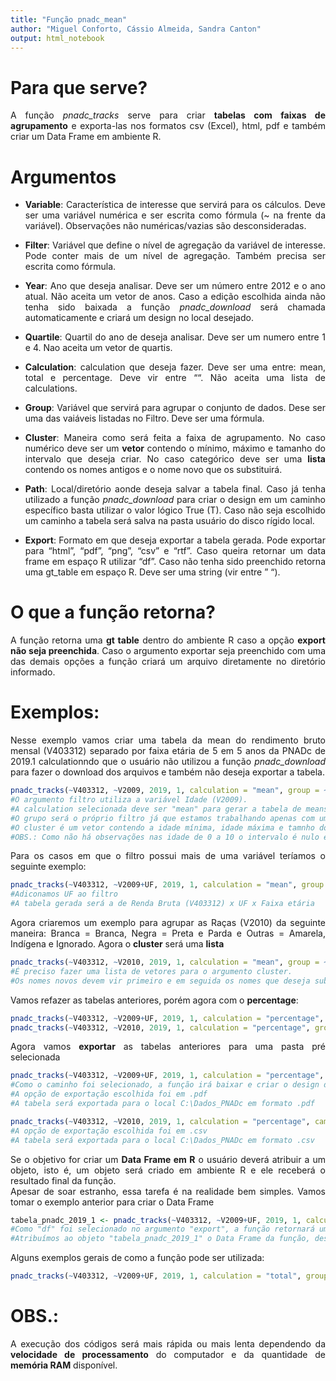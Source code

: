 ```yaml
---
title: "Função pnadc_mean"
author: "Miguel Conforto, Cássio Almeida, Sandra Canton"
output: html_notebook
---
```


# Para que serve?
<div style="text-align: justify">
A função _pnadc_tracks_ serve para criar **tabelas com faixas de agrupamento** e exporta-las nos formatos csv (Excel), html, pdf e também criar um Data Frame em ambiente R.

# Argumentos
<div style="text-align: justify">
* **Variable**:
Característica de interesse que servirá para os cálculos. Deve ser uma variável numérica e ser escrita como fórmula (~ na frente da variável). Observações não numéricas/vazias são desconsideradas.

* **Filter**:
Variável que define o nível de agregação da variável de interesse. Pode conter mais de um nível de agregação. Também precisa ser escrita como fórmula.

* **Year**:
Ano que deseja analisar. Deve ser um número entre 2012 e o ano atual. Não aceita um vetor de anos. Caso a edição escolhida ainda não tenha sido baixada a função _pnadc_download_ será chamada automaticamente e criará um design no local desejado.

* **Quartile**:
Quartil do ano de deseja analisar. Deve ser um numero entre 1 e 4. Nao aceita um vetor de quartis.

* **Calculation**:
calculation que deseja fazer. Deve ser uma entre: mean, total e percentage. Deve vir entre "". Não aceita uma lista de calculations.

* **Group**:
Variável que servirá para agrupar o conjunto de dados. Dese ser uma das vaiáveis listadas no Filtro. Deve ser uma fórmula.

* **Cluster**:
Maneira como será feita a faixa de agrupamento. No caso numérico deve ser um **vetor** contendo o mínimo, máximo e tamanho do intervalo que deseja criar. No caso categórico deve ser uma **lista** contendo os nomes antigos e o nome novo que os substituirá.

* **Path**:
Local/diretório aonde deseja salvar a tabela final. Caso já tenha utilizado a função _pnadc_download_ para criar o design em um caminho específico basta utilizar o valor lógico True (T). Caso não seja escolhido um caminho a tabela será salva na pasta usuário do disco rígido local.

* **Export**:
Formato em que deseja exportar a tabela gerada. Pode exportar para "html", "pdf", "png", "csv" e "rtf". Caso queira retornar um data frame em espaço R utilizar "df". Caso não tenha sido preenchido retorna uma gt_table em espaço R. Deve ser uma string (vir entre " ").

# O que a função retorna?
<div style="text-align: justify">
A função retorna uma **gt table** dentro do ambiente R caso a opção **export não seja preenchida**. Caso o argumento exportar seja preenchido com uma das demais opções a função criará um arquivo diretamente no diretório informado.

# Exemplos:
<div style="text-align: justify">
Nesse exemplo vamos criar uma tabela da mean do rendimento bruto mensal (V403312) separado por faixa etária de 5 em 5 anos da PNADc de 2019.1 calculationndo que o usuário não utilizou a função _pnadc_download_ para fazer o download dos arquivos e também não deseja exportar a tabela.

```r
pnadc_tracks(~V403312, ~V2009, 2019, 1, calculation = "mean", group = ~V2009, cluster = c(0, 100, 5))
#O argumento filtro utiliza a variável Idade (V2009).
#A calculation selecionada deve ser "mean" para gerar a tabela de means.
#O grupo será o próprio filtro já que estamos trabalhando apenas com um filtro.
#O cluster é um vetor contendo a idade mínima, idade máxima e tamnho do intervalo que estamos querendo criar.
#OBS.: Como não há observações nas idade de 0 a 10 o intervalo é nulo e não é listado.
```

<div style="text-align: justify">
Para os casos em que o filtro possui mais de uma variável teríamos o seguinte exemplo:
```r
pnadc_tracks(~V403312, ~V2009+UF, 2019, 1, calculation = "mean", group = ~V2009, cluster = c(0, 100, 5))
#Adiconamos UF ao filtro
#A tabela gerada será a de Renda Bruta (V403312) x UF x Faixa etária
```

<div style="text-align: justify">
Agora criaremos um exemplo para agrupar as Raças (V2010) da seguinte maneira: Branca = Branca, Negra = Preta e Parda e Outras = Amarela, Indígena e Ignorado. Agora o **cluster** será uma **lista**

```r
pnadc_tracks(~V403312, ~V2010, 2019, 1, calculation = "mean", group = ~V2010, cluster = list("Negra" = c("Preta","Parda"), "Outras" = c("Amarela","Indígena","Ignorado")))
#É preciso fazer uma lista de vetores para o argumento cluster.
#Os nomes novos devem vir primeiro e em seguida os nomes que deseja substituir.
```

<div style="text-align: justify">
Vamos refazer as tabelas anteriores, porém agora com o **percentage**:

```r
pnadc_tracks(~V403312, ~V2009+UF, 2019, 1, calculation = "percentage", group = ~V2009, cluster = c(0, 100, 5))
pnadc_tracks(~V403312, ~V2010, 2019, 1, calculation = "percentage", group = ~V2010, cluster = list("Negra" = c("Preta","Parda"), "Outras" = c("Amarela","Indígena","Ignorado")))
```

<div style="text-align: justify">
Agora vamos **exportar** as tabelas anteriores para uma pasta pré selecionada

```r
pnadc_tracks(~V403312, ~V2009+UF, 2019, 1, calculation = "percentage", path = "C:/Dados_PNADc", group = ~V2009, cluster = c(0, 100, 5), export = "pdf")
#Como o caminho foi selecionado, a função irá baixar e criar o design diretamente no diretório escolhido
#A opção de exportação escolhida foi em .pdf
#A tabela será exportada para o local C:\Dados_PNADc em formato .pdf

pnadc_tracks(~V403312, ~V2010, 2019, 1, calculation = "percentage", camiho = "C:/Dados_PNADc", group = ~V2010, cluster = list("Negra" = c("Preta","Parda"), "Outras" = c("Amarela","Indígena","Ignorado")), export = "csv")
#A opção de exportação escolhida foi em .csv
#A tabela será exportada para o local C:\Dados_PNADc em formato .csv
```

<div style="text-align: justify">
Se o objetivo for criar um **Data Frame em R** o usuário deverá atribuir a um objeto, isto é, um objeto será criado em ambiente R e ele receberá o resultado final da função.
<br/>Apesar de soar estranho, essa tarefa é na realidade bem simples. Vamos tomar o exemplo anterior para criar o Data Frame
```r
tabela_pnadc_2019_1 <- pnadc_tracks(~V403312, ~V2009+UF, 2019, 1, calculation = "percentage", path = "C:/Dados_PNADc", group = ~V2009, cluster = c(0, 100, 5), export = "df")
#Como "df" foi selecionado no argumento "export", a função retornará um Data Frame.
#Atribuímos ao objeto "tabela_pnadc_2019_1" o Data Frame da função, dessa forma ele ficará salvo para poder ser utilizado posteriormente. view(tabela_pnadc_2019_1)
```

<div style="text-align: justify">
Alguns exemplos gerais de como a função pode ser utilizada:
```r
pnadc_tracks(~V403312, ~V2009+UF, 2019, 1, calculation = "total", group = ~V2009, cluster = c(0, 100, 5))
``` 

# OBS.:
A execução dos códigos será mais rápida ou mais lenta dependendo da **velocidade de processamento** do computador e da quantidade de **memória RAM** disponível.
